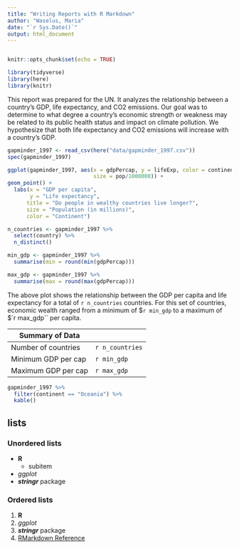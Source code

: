 ```yaml
---
title: "Writing Reports with R Markdown"
author: "Waselus, Maria"
date: "`r Sys.Date()`"
output: html_document
---
```

```r

```

```r
knitr::opts_chunk$set(echo = TRUE)
```

```r
library(tidyverse)
library(here)
library(knitr)
```

This report was prepared for the UN.  It analyzes the relationship between a country's GDP, life expectancy, and CO2 emissions.  Our goal was to determine to what degree a country's economic strength or weakness may be related to its public health status and impact on climate pollution.  We hypothesize that both life expectancy and CO2 emissions will increase with a country's GDP.

```r
gapminder_1997 <- read_csv(here("data/gapminder_1997.csv"))
spec(gapminder_1997)
```

```r
ggplot(gapminder_1997, aes(x = gdpPercap, y = lifeExp, color = continent,
                           size = pop/1000000)) +
geom_point() +
  labs(x = "GDP per capita",
       y = "Life expectancy",
      title = "Do people in wealthy countries live longer?",
      size = "Population (in millions)",
      color = "Continent")
```

```r
n_countries <- gapminder_1997 %>%
  select(country) %>%
  n_distinct()

min_gdp <- gapminder_1997 %>%
  summarise(min = round(min(gdpPercap)))

max_gdp <- gapminder_1997 %>%
  summarise(max = round(max(gdpPercap)))
```

The above plot shows the relationship between the GDP  per capita and life expectancy for a total of `r n_countries` countries.  For this set of countries, economic wealth ranged from a minimum of $`r min_gdp` to a maximum of $`r max_gdp`` per capita. 

|   Summary of Data   |
|----------|----------|
|   Number of countries | `r n_countries` |
|   Minimum GDP per cap |   `r min_gdp`   |
|   Maximum GDP per cap |   `r max_gdp`   |

```r
gapminder_1997 %>%
  filter(continent == "Oceania") %>%
  kable()
```

## lists

### Unordered lists
- **R**
   - subitem
- *ggplot*
- ***stringr*** package

### Ordered lists
1. **R**
1. *ggplot*
1. ***stringr*** package
1. [RMarkdown Reference](https://www.rstudio.com/wp-content/uploads/2015/03/rmarkdown-reference.pdf)

